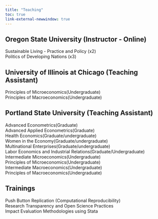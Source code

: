 ```yaml
---
title: "Teaching"
toc: true 
link-external-newwindow: true
---
```


## Oregon State University (Instructor - Online)
Sustainable Living - Practice and Policy (x2) </br>
Politics of Developing Nations (x3)

## University of Illinois at Chicago (Teaching Assistant)
Principles of Microeconomics(Undergraduate) </br>
Principles of Macroeconomics(Undergraduate) 

## Portland State University (Teaching Assistant)
Advanced Econometrics(Graduate) </br>
Advanced Applied Econometrics(Graduate) </br>
Health Economics(Graduate/undergraduate) </br>
Women in the Economy(Graduate/undergraduate) </br>
Multinational Enterprises(Graduate/undergraduate)</br>
Labor Economics and Industrial Relations(Graduate/Undergraduate) </br>
Intermediate Microeconomics(Undergraduate) </br>
Principles of Microeconomics(Undergraduate) </br>
Intermediate Macroeconomics(Undergraduate) </br>
Principles of Macroeconomics(Undergraduate) 

## Trainings
Push Button Replication (Computational Reproducibility) </br>
Research Transparency and Open Science Practices </br>
Impact Evaluation Methodologies using Stata
